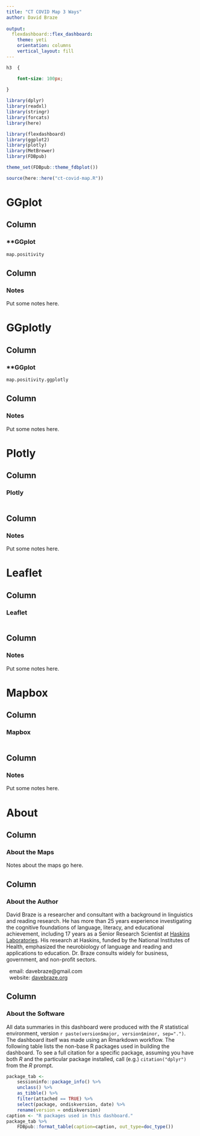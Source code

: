 ```yaml
---
title: "CT COVID Map 3 Ways"
author: David Braze
  
output: 
  flexdashboard::flex_dashboard:
    theme: yeti
    orientation: columns
    vertical_layout: fill
---
```


```css

h3  {

	font-size: 100px;
	
}

```

```r

library(dplyr)
library(readxl)
library(stringr)
library(forcats)
library(here)

library(flexdashboard)
library(ggplot2)
library(plotly)
library(MetBrewer)
library(FDBpub)

theme_set(FDBpub::theme_fdbplot())

```

```r


source(here::here("ct-covid-map.R"))


```

# GGplot

## Column {data-width=750}

### **GGplot
	
```r

map.positivity

```

## Column {data-width=250}

### **Notes** 

Put some notes here.

# GGplotly

## Column {data-width=750}

### **GGplot
	
```r

map.positivity.ggplotly

```

## Column {data-width=250}

### **Notes** 

Put some notes here.

# Plotly

## Column {data-width=750}
 
### **Plotly** 

```r
 
```

## Column {data-width=250}

### **Notes**

Put some notes here.

# Leaflet

## Column {data-width=750}

### **Leaflet** 

```r

```

## Column {data-width=250}

### **Notes**

Put some notes here.

# Mapbox

## Column {data-width=750}

### **Mapbox** 

```r

```

## Column {data-width=250}

### **Notes**

Put some notes here.

# About

## Column {data-width=500}

### About the Maps

Notes about the maps go here.

## Column {data-width=250}

### About the Author

David Braze is a researcher and consultant with a background in linguistics and reading research. He has more than 25 years experience investigating the cognitive foundations of language, literacy, and educational achievement, including 17 years as a Senior Research Scientist at [Haskins Laboratories](https://haskinslabs.org/). His research at Haskins, funded by the National Institutes of Health, emphasized the neurobiology of language and reading and applications to education. Dr. Braze consults widely for business, government, and non-profit sectors. 

|   email: davebraze@gmail.com
|   website: [davebraze.org](https://davebraze.org/ "D. Braze's website")


## Column {data-width=250}

### About the Software

All data summaries in this dashboard were produced with the _R_ statistical environment, version `r paste(version$major, version$minor, sep=".")`. The dashboard itself was made using an Rmarkdown workflow. The following table lists the non-base R packages used in building the dashboard. To see a full citation for a specific package, assuming you have both _R_ and the particular package installed, call (e.g.) `citation("dplyr")` from the _R_ prompt. 

```r

package_tab <-
    sessioninfo::package_info() %>%
    unclass() %>%
    as_tibble() %>%
    filter(attached == TRUE) %>%
    select(package, ondiskversion, date) %>%
    rename(version = ondiskversion)
caption <- "R packages used in this dashboard."
package_tab %>%
    FDBpub::format_table(caption=caption, out_type=doc_type())

```
